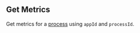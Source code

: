 ## Get Metrics

Get metrics for a [process](https://hathora.dev/docs/concepts/hathora-entities#process) using `appId` and `processId`.